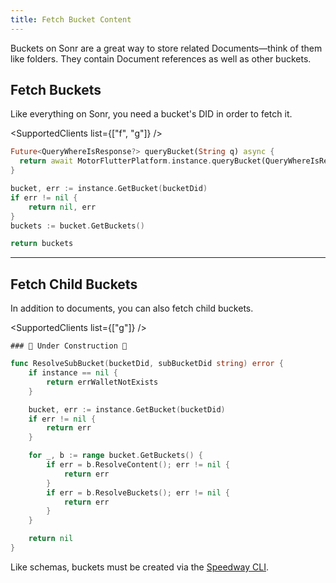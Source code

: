 ```yaml
---
title: Fetch Bucket Content
---
```



<APIButton href="/api/bucket" label="Bucket API" type="info" />

Buckets on Sonr are a great way to store related Documents—think of them like folders. They contain Document references as well as other buckets.

## Fetch Buckets

Like everything on Sonr, you need a bucket's DID in order to fetch it.

<SupportedClients list={["f", "g"]} />
<Tabs groupId="platform">
  <TabItem value="flutter" label="🐦 Flutter">

```dart
Future<QueryWhereIsResponse?> queryBucket(String q) async {
  return await MotorFlutterPlatform.instance.queryBucket(QueryWhereIsRequest(did: q));
}
```

  </TabItem>
  <TabItem value="go" label="🐹 Go">

```go
bucket, err := instance.GetBucket(bucketDid)
if err != nil {
	return nil, err
}
buckets := bucket.GetBuckets()

return buckets

```

  </TabItem>
</Tabs>

---

## Fetch Child Buckets

In addition to documents, you can also fetch child buckets.

<SupportedClients list={["g"]} />

<Tabs groupId="platform">
  <TabItem value="flutter" label="🐦 Flutter">

    ### 🚧 Under Construction 🚧

  </TabItem>
  <TabItem value="go" label="🐹 Go">

```go
func ResolveSubBucket(bucketDid, subBucketDid string) error {
	if instance == nil {
		return errWalletNotExists
	}

	bucket, err := instance.GetBucket(bucketDid)
	if err != nil {
		return err
	}

	for _, b := range bucket.GetBuckets() {
		if err = b.ResolveContent(); err != nil {
			return err
		}
		if err = b.ResolveBuckets(); err != nil {
			return err
		}
	}

	return nil
}
```

  </TabItem>
</Tabs>

Like schemas, buckets must be created via the [Speedway CLI](#).
